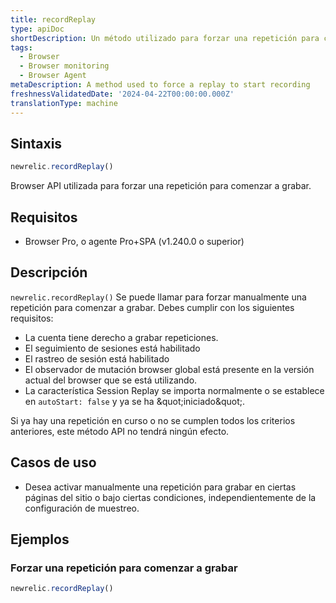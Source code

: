 ```yaml
---
title: recordReplay
type: apiDoc
shortDescription: Un método utilizado para forzar una repetición para comenzar a grabar.
tags:
  - Browser
  - Browser monitoring
  - Browser Agent
metaDescription: A method used to force a replay to start recording
freshnessValidatedDate: '2024-04-22T00:00:00.000Z'
translationType: machine
---
```


## Sintaxis

```js
newrelic.recordReplay()
```

Browser API utilizada para forzar una repetición para comenzar a grabar.

## Requisitos

* Browser Pro, o agente Pro+SPA (v1.240.0 o superior)

## Descripción

`newrelic.recordReplay()` Se puede llamar para forzar manualmente una repetición para comenzar a grabar. Debes cumplir con los siguientes requisitos:

* La cuenta tiene derecho a grabar repeticiones.
* El seguimiento de sesiones está habilitado
* El rastreo de sesión está habilitado
* El observador de mutación browser global está presente en la versión actual del browser que se está utilizando.
* La característica Session Replay se importa normalmente o se establece en `autoStart: false` y ya se ha &amp;quot;iniciado&amp;quot;.

Si ya hay una repetición en curso o no se cumplen todos los criterios anteriores, este método API no tendrá ningún efecto.

## Casos de uso

* Desea activar manualmente una repetición para grabar en ciertas páginas del sitio o bajo ciertas condiciones, independientemente de la configuración de muestreo.

## Ejemplos

### Forzar una repetición para comenzar a grabar

```js
newrelic.recordReplay()
```